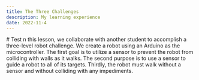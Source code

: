 ```yaml
---
title: The Three Challenges
description: My learning experience 
date: 2022-11-4
---
```


<Section>
    # Test
    n this lesson, we collaborate with another student to accomplish a three-level robot challenge. We create a robot using an Arduino as the microcontroller. The first goal is to utilize a sensor to prevent the robot from colliding with walls as it walks. The second purpose is to use a sensor to guide a robot to all of its targets. Thirdly, the robot must walk without a sensor and without colliding with any impediments.
</Section>
